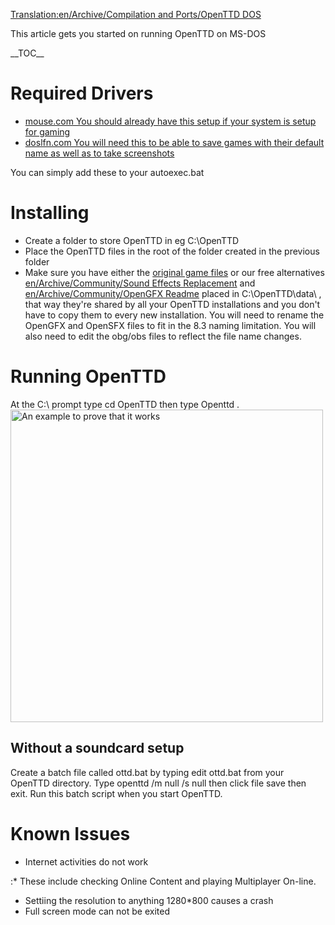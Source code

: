 [[Translation:en/Archive/Compilation and Ports/OpenTTD DOS]]
{{es/Traducción|OpenTTD DOS}}

This article gets you started on running OpenTTD on MS-DOS


__TOC__
=Required Drivers=
* [http://www.computerhope.com/download/hardware/mouse.zip mouse.com You should already have this setup if your system is setup for gaming]
* [http://www.ibiblio.org/pub/micro/pc-stuff/freedos/files/util/system/doslfn/0.40/ doslfn.com You will need this to be able to save games with their default name as well as to take screenshots]
You can simply add these to your autoexec.bat

=Installing=
* Create a folder to store OpenTTD in eg C:\OpenTTD
* Place the OpenTTD files in the root of the folder created in the previous folder
* Make sure you have either the [[en/Manual/Installation#files-from-ttd|original game files]] or our free alternatives [[en/Archive/Community/Sound Effects Replacement]] and [[en/Archive/Community/OpenGFX Readme]] placed in C:\OpenTTD\data\ , that way they're shared by all your OpenTTD installations and you don't have to copy them to every new installation. You will need to rename the OpenGFX and OpenSFX files to fit in the 8.3 naming limitation. You will also need to edit the obg/obs files to reflect the file name changes.


=Running OpenTTD=
At the C:\ prompt type cd OpenTTD then type Openttd .
{{en/Note|You should not run OpenTTD as described above if you do not have a soundcard setup as OpenTTD will not exit cleanly.}}
[[File:en/Archive/Compilation and Ports/Exit to DOS.png|thumb|center|500px|An example to prove that it works]]
{{en/-}}

==Without a soundcard setup==

Create a batch file called ottd.bat by typing edit ottd.bat from your OpenTTD directory. Type openttd /m null /s null then click file save then exit. Run this batch script when you start OpenTTD.

=Known Issues=
* Internet activities do not work
:* These include checking Online Content and playing Multiplayer On-line.
* Settiing the resolution to anything 1280*800 causes a crash
* Full screen mode can not be exited